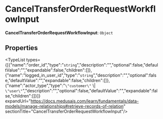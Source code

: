 
# CancelTransferOrderRequestWorkflowInput

 **CancelTransferOrderRequestWorkflowInput**: `Object`

## Properties

<TypeList types={[{"name":"order_id","type":"`string`","description":"","optional":false,"defaultValue":"","expandable":false,"children":[]},{"name":"logged_in_user_id","type":"`string`","description":"","optional":false,"defaultValue":"","expandable":false,"children":[]},{"name":"actor_type","type":"`\"customer\"` \\| `\"user\"`","description":"","optional":false,"defaultValue":"","expandable":false,"children":[]}]} expandUrl="https://docs.medusajs.com/learn/fundamentals/data-models/manage-relationships#retrieve-records-of-relation" sectionTitle="CancelTransferOrderRequestWorkflowInput"/>

